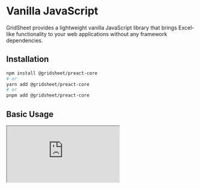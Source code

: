 # Vanilla JavaScript

GridSheet provides a lightweight vanilla JavaScript library that brings Excel-like functionality to your web applications without any framework dependencies.

## Installation

```bash
npm install @gridsheet/preact-core
# or
yarn add @gridsheet/preact-core
# or
pnpm add @gridsheet/preact-core
```

## Basic Usage

<iframe
  src="https://stackblitz.com/edit/gridsheet-preact-core?embed=1&file=src%2Fapp.jsx"
  style={{ width: '100%', height: '500px', border: 'none' }} 
/>

## Next Steps
- You can find more examples in the [examples section](/examples/case1).
- Refer to the [API Reference](/api-reference/props) for detailed documentation.
